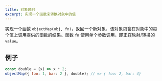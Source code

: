 ```yaml
---
title: 对象映射
excerpt: 实现一个函数来转换对象中的值
---
```


实现一个函数 `objectMap(obj, fn)`，返回一个新对象，该对象包含在对象中的每个值上调用提供的函数的结果。函数 `fn` 使用单个参数调用，即正在映射/转换的 `value`。

## 例子

```js
const double = (x) => x * 2;
objectMap({ foo: 1, bar: 2 }, double); // => { foo: 2, bar: 4}
```
